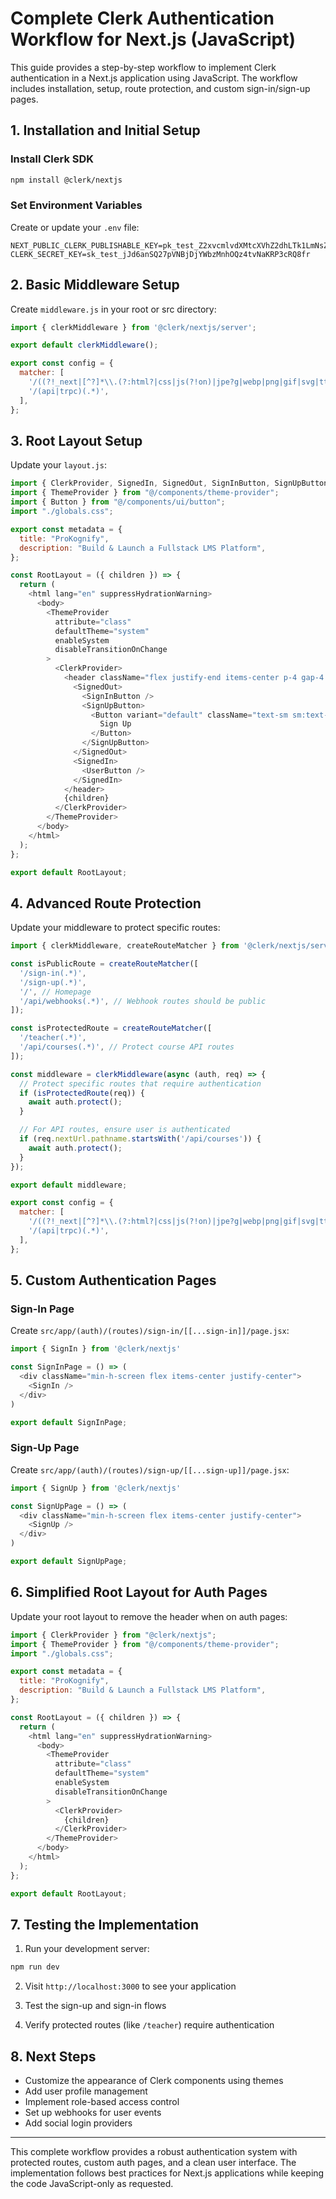 # Complete Clerk Authentication Workflow for Next.js (JavaScript)

This guide provides a step-by-step workflow to implement Clerk authentication in a Next.js application using JavaScript. The workflow includes installation, setup, route protection, and custom sign-in/sign-up pages.

## 1. Installation and Initial Setup

### Install Clerk SDK

```bash
npm install @clerk/nextjs
```

### Set Environment Variables

Create or update your `.env` file:

```env
NEXT_PUBLIC_CLERK_PUBLISHABLE_KEY=pk_test_Z2xvcmlvdXMtcXVhZ2dhLTk1LmNsZXJrLmFjY291bnRzLmRldiQ
CLERK_SECRET_KEY=sk_test_jJd6anSQ27pVNBjDjYWbzMnhOQz4tvNaKRP3cRQ8fr
```

## 2. Basic Middleware Setup

Create `middleware.js` in your root or src directory:

```javascript
import { clerkMiddleware } from '@clerk/nextjs/server';

export default clerkMiddleware();

export const config = {
  matcher: [
    '/((?!_next|[^?]*\\.(?:html?|css|js(?!on)|jpe?g|webp|png|gif|svg|ttf|woff2?|ico|csv|docx?|xlsx?|zip|webmanifest)).*)',
    '/(api|trpc)(.*)',
  ],
};
```

## 3. Root Layout Setup

Update your `layout.js`:

```javascript
import { ClerkProvider, SignedIn, SignedOut, SignInButton, SignUpButton, UserButton } from "@clerk/nextjs";
import { ThemeProvider } from "@/components/theme-provider";
import { Button } from "@/components/ui/button";
import "./globals.css";

export const metadata = {
  title: "ProKognify",
  description: "Build & Launch a Fullstack LMS Platform",
};

const RootLayout = ({ children }) => {
  return (
    <html lang="en" suppressHydrationWarning>
      <body>
        <ThemeProvider
          attribute="class"
          defaultTheme="system"
          enableSystem
          disableTransitionOnChange
        >
          <ClerkProvider>
            <header className="flex justify-end items-center p-4 gap-4 h-16">
              <SignedOut>
                <SignInButton />
                <SignUpButton>
                  <Button variant="default" className="text-sm sm:text-base h-10 sm:h-12 px-4 sm:px-5">
                    Sign Up
                  </Button>
                </SignUpButton>
              </SignedOut>
              <SignedIn>
                <UserButton />
              </SignedIn>
            </header>
            {children}
          </ClerkProvider>
        </ThemeProvider>
      </body>
    </html>
  );
};

export default RootLayout;
```

## 4. Advanced Route Protection

Update your middleware to protect specific routes:

```javascript
import { clerkMiddleware, createRouteMatcher } from '@clerk/nextjs/server';

const isPublicRoute = createRouteMatcher([
  '/sign-in(.*)',
  '/sign-up(.*)',
  '/', // Homepage
  '/api/webhooks(.*)', // Webhook routes should be public
]);

const isProtectedRoute = createRouteMatcher([
  '/teacher(.*)',
  '/api/courses(.*)', // Protect course API routes
]);

const middleware = clerkMiddleware(async (auth, req) => {
  // Protect specific routes that require authentication
  if (isProtectedRoute(req)) {
    await auth.protect();
  }

  // For API routes, ensure user is authenticated
  if (req.nextUrl.pathname.startsWith('/api/courses')) {
    await auth.protect();
  }
});

export default middleware;

export const config = {
  matcher: [
    '/((?!_next|[^?]*\\.(?:html?|css|js(?!on)|jpe?g|webp|png|gif|svg|ttf|woff2?|ico|csv|docx?|xlsx?|zip|webmanifest)).*)',
    '/(api|trpc)(.*)',
  ],
};
```

## 5. Custom Authentication Pages

### Sign-In Page

Create `src/app/(auth)/(routes)/sign-in/[[...sign-in]]/page.jsx`:

```javascript
import { SignIn } from '@clerk/nextjs'

const SignInPage = () => (
  <div className="min-h-screen flex items-center justify-center">
    <SignIn />
  </div>
)

export default SignInPage;
```

### Sign-Up Page

Create `src/app/(auth)/(routes)/sign-up/[[...sign-up]]/page.jsx`:

```javascript
import { SignUp } from '@clerk/nextjs'

const SignUpPage = () => (
  <div className="min-h-screen flex items-center justify-center">
    <SignUp />
  </div>
)

export default SignUpPage;
```

## 6. Simplified Root Layout for Auth Pages

Update your root layout to remove the header when on auth pages:

```javascript
import { ClerkProvider } from "@clerk/nextjs";
import { ThemeProvider } from "@/components/theme-provider";
import "./globals.css";

export const metadata = {
  title: "ProKognify",
  description: "Build & Launch a Fullstack LMS Platform",
};

const RootLayout = ({ children }) => {
  return (
    <html lang="en" suppressHydrationWarning>
      <body>
        <ThemeProvider
          attribute="class"
          defaultTheme="system"
          enableSystem
          disableTransitionOnChange
        >
          <ClerkProvider>
            {children}
          </ClerkProvider>
        </ThemeProvider>
      </body>
    </html>
  );
};

export default RootLayout;
```

## 7. Testing the Implementation

1. Run your development server:

```bash
npm run dev
```

2. Visit `http://localhost:3000` to see your application

3. Test the sign-up and sign-in flows

4. Verify protected routes (like `/teacher`) require authentication

## 8. Next Steps

- Customize the appearance of Clerk components using themes
- Add user profile management
- Implement role-based access control
- Set up webhooks for user events
- Add social login providers

---

This complete workflow provides a robust authentication system with protected routes, custom auth pages, and a clean user interface. The implementation follows best practices for Next.js applications while keeping the code JavaScript-only as requested.
